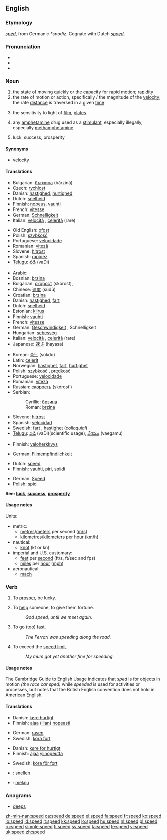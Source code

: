 {{wikipedia|dab=speed (disambiguation)|speed}}
==English==

===Etymology===
{{OE.}} ''[[sped#Old English|spēd]]'', from Germanic ''*spodiz''.  Cognate with Dutch ''[[spoed]]''.

===Pronunciation===
* {{IPA|/spiːd/}}
* {{audio|en-us-speed.ogg|Audio (US)}}
* {{rhymes|iːd}}

===Noun===
{{en-noun}}

# the state of moving quickly or the capacity for rapid motion; [[rapidity]]
# the rate of motion or action, specifically {{math}}/{{physics}} the magnitude of the [[velocity]]; the rate [[distance]] is traversed in a given [[time]]
# {{photography}} the sensitivity to light of [[film]], [[plates]].  <!--, etc.; [[shutter speed]] -->
# {{slang}} any [[amphetamine]] drug used as a [[stimulant]], especially illegally, especially [[methamphetamine]]
# {{archaic}} luck, success, prosperity

====Synonyms====
* [[velocity]]

====Translations====
{{trans-top|rapidity}}
* Bulgarian: [[бързина]] (bărzinà) {{f}}
* Czech: [[rychlost]] {{f}}
* Danish: [[hastighed]], [[hurtighed]]
* Dutch: [[snelheid]] {{f}}
* Finnish: [[nopeus]], [[vauhti]]
* French: [[vitesse]] {{f}}
* German: [[Schnelligkeit]] {{f}}
* Italian: [[velocità]] {{f}}, [[celerità]] {{f}}(rare)
{{trans-mid}}
* Old English: [[ofost]] {{f}}
* Polish: [[szybkość]] {{f}}
* Portuguese: [[velocidade]] {{f}}
* Romanian: [[viteză]] {{f}}
* Slovene: [[hitrost]] {{f}}
* Spanish: [[rapidez]] {{f}}
* [[Telugu]]: [[వడి]] (vaDi)
{{trans-bottom}}

{{trans-top|rate of motion}}
* Arabic: {{Arab|[[سرعة]]}} {{unicode|(súrʕa)}} {{f}}
* Bosnian: [[brzina#Bosnian|brzina]] {{f}}
* Bulgarian: [[скорост]] (skórost), {{f}}
* Chinese: [[速度]] (sùdù)
* Croatian: [[brzina#Croatian|brzina]] {{f}}
* Danish: [[hastighed]], [[fart]]
* Dutch: [[snelheid]] {{f}}
* Estonian: [[kiirus]]
* Finnish: [[vauhti]]
* French: [[vitesse]] {{f}}
* German: [[Geschwindigkeit]] {{f}}, Schnelligkeit {{f}}
* Hungarian: [[sebesség]]
* Italian: [[velocità]] {{f}}, [[celerità]] {{f}} (rare)
* Japanese: [[速さ]] (hayasa)
{{trans-mid}}
* Korean: [[속도]] (sokdo)
* Latin: [[celerit]]
* Norwegian: [[hastighet]], [[fart]], [[hurtighet]]
* Polish: [[szybkość]] {{f}}, [[prędkość]] {{f}}
* Portuguese: [[velocidade]] {{f}}
* Romanian: [[viteză]] {{f}}
* Russian: [[скорость]] (skórost’) {{f}}
* Serbian:
*: Cyrillic: [[брзина#Serbian|брзина]] {{f}}
*: Roman: [[brzina#Serbian|brzina]]   {{f}}
* Slovene: [[hitrost]] {{f}}
* Spanish: [[velocidad]] {{f}}
* Swedish: [[fart]] {{c}}, [[hastighet]] {{c}} (''colloquial'')
* [[Telugu]]: [[వడి]] (vaDi)(scientific usage), [[వేగము]] (vaegamu)
{{trans-bottom}}

{{trans-top|photographic speed}}
* Finnish: [[valoherkkyys]]
{{trans-mid}}
* German: [[Filmempfindlichkeit]] {{f}}
{{trans-bottom}}

{{trans-top|slang: methamphetamine}}
* Dutch: [[speed#Dutch|speed]]
* Finnish: [[vauhti]], [[piri]], [[spiidi]]
{{trans-mid}}
* German: [[Speed]] {{n}}
* Polish: {{slang}} [[spid]] {{m}}
{{trans-bottom}}

{{trans-top|luck, success}}
'''See: [[luck]], [[success]], [[prosperity]]'''
{{trans-bottom}}

====Usage notes====
Units:
* metric:
** [[metre]]s/[[meter]]s per second ([[m/s]])
** [[kilometre]]s/[[kilometer]]s per [[hour]] ([[km/h]])
* nautical:
** [[knot]] (kt or kn)
* imperial and U.S. customary:
** [[foot|feet]] per [[second]] (ft/s, ft/sec and fps)
** [[mile]]s per [[hour]] ([[mph]])
* aeronautical:
** [[mach]]

===Verb===
{{en-verb|speeds|speeding|'''[[sped]] '''or''' [[speeded]]'''}}

# {{context|archaic|intransitive}} To [[prosper]], be lucky.
# {{context|archaic|transitive}} To [[help]] someone, to give them fortune.
#: ''God speed, until we meet again.''
# To go (too) [[fast]].
#: ''The Ferrari was speeding along the road.''
# To exceed the [[speed limit]].
#: ''My mum got yet another fine for speeding.''

====Usage notes====
The Cambridge Guide to English Usage indicates that ''sped'' is for objects in motion ''(the race car sped)'' while ''speeded'' is used for activities or processes, but notes that the British English convention does not hold in American English.  <!--Sped is the only correct form in American English, but additional references are still needed for that...rfv?  Also, should ''speeded'' be only listed as a related term to [[sped]] but not linked here at all?-->

====Translations====
{{trans-top|to go fast}}
* Danish: [[køre hurtigt]]
* Finnish: [[ajaa]] ([[liian]]) [[nopea|nopeasti]]
{{trans-mid}}
* German: [[rasen]]
* Swedish: [[köra fort]]
{{trans-bottom}}

{{trans-top|to exceed speed limit}}
* Danish: [[køre for hurtigt]]
* Finnish: [[ajaa]] [[ylinopeus|ylinopeutta]]
{{trans-mid}}
* Swedish: [[köra för fort]]
{{trans-bottom}}

{{checktrans}}
<!--added {{ttbc}}s here.-->
{{trans-top|translations to be checked}}
* {{ttbc|Dutch}}: [[snellen]]
* {{ttbc|Indonesian}}: [[laju|melaju]]
{{trans-mid}}
{{trans-bottom}}

===Anagrams===
* [[deeps]]

[[zh-min-nan:speed]]
[[ca:speed]]
[[de:speed]]
[[el:speed]]
[[fa:speed]]
[[fr:speed]]
[[ko:speed]]
[[io:speed]]
[[id:speed]]
[[it:speed]]
[[kk:speed]]
[[lo:speed]]
[[hu:speed]]
[[nl:speed]]
[[pl:speed]]
[[ru:speed]]
[[simple:speed]]
[[fi:speed]]
[[sv:speed]]
[[ta:speed]]
[[te:speed]]
[[vi:speed]]
[[uk:speed]]
[[zh:speed]]